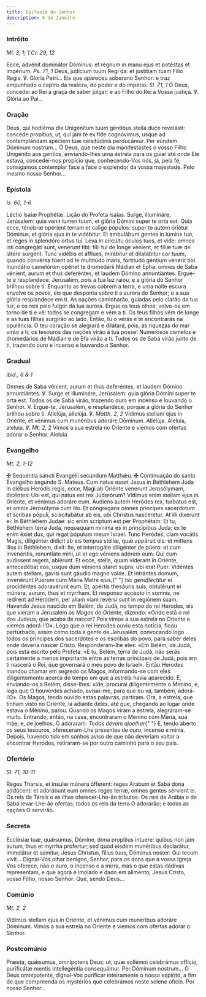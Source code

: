 ```yaml
---
title: Epifania do Senhor
description: 6 de Janeiro
---
```


### Intróito

<em>Ml. 3, 1; 1 Cr. 29, 12</em>

<div class="side-by-side not-content">
  <span>
    Ecce, advénit dominátor Dóminus: et regnum in manu ejus et potéstas et
    impérium. <em>Ps. 71, 1</em> Deus, judícium tuum Regi da: et justítiam tuam
    Fílio Regis. ℣. Gloria Patri...
  </span>
  <span>
    Eis que apareceu soberano Senhor: e traz empunhado o ceptro da realeza, do
    poder e do império. <em>Sl. 71, 1</em> Ó Deus, concedei ao Rei a graça de
    saber julgar: e ao Filho do Rei a Vossa justiça. ℣. Glória ao Pai...
  </span>
</div>

### Oração

<div class="side-by-side not-content">
  <span>
    Deus, qui hodiérna die Unigénitum tuum géntibus steila duce revelásti:
    concéde propítius; ut, qui jam te ex fide cognóvimus, usque ad contemplándam
    spéciem tuæ celsitúdinis perducámur. Per eúndem Dóminum nostrum...
  </span>
  <span>
    Ó Deus, que neste dia manifestastes o vosso Filho Unigénito aos gentios,
    enviando-lhes uma estrela para os guiar até onde Ele estava, concedei-nos
    propício que, conhecendo-Vos nós, já, pela fé, consigamos contemplar face a
    face o esplendor da vossa majestade. Pelo mesmo nosso Senhor...
  </span>
</div>

### Epístola

<em>Is. 60, 1-6</em>

<div class="side-by-side not-content">
  <span>Léctio Isaíæ Prophétæ.</span>
  <span>Lição do Profeta Isaías.</span>
  <span>
    Surge, illumináre, Jerúsalem: quia venit lumen tuum, et glória Dómini super
    te orta est. Quia ecce, ténebræ opérient terram et caligo pópulos: super te
    autem oriétur Dóminus, et glória ejus in te vidébitur. Et ambulábunt gentes
    in lúmine tuo, et reges in splendóre ortus tui. Leva in circúitu óculos
    tuos, et vide: omnes isti congregáti sunt, venérunt tibi: fílii tui de longe
    vénient, et fíliæ tuæ de látere surgent. Tunc vidébis et áfflues, mirábitur
    et dilatábitur cor tuum, quando convérsa fúerit ad te multitúdo maris,
    fortitúdo géntium vénerit tibi. Inundátio camelórum opériet te dromedárii
    Mádian et Epha: omnes de Saba vénient, aurum et thus deferéntes, et laudem
    Dómino annuntiántes.
  </span>
  <span>
    Ergue-te e resplandece, Jerusalém, pois a tua luz raiou, e a glória do
    Senhor brilhou sobre ti. Enquanto as trevas cobrem a terra, e uma noite
    escura envolve os povos, eis que desponta sobre ti a aurora do Senhor; e a
    sua glória resplandece em ti. As nações caminharão, guiadas pelo clarão da
    tua luz, e os reis pelo fulgor da tua aurora. Ergue os teus olhos; volve-os
    em torno de ti e vê: todos se congregam e vêm a ti. Os teus filhos vêm de
    longe e as tuas filhas surgirão ao lado. Então, tu o verás e te encontrarás
    na opulência. O teu coração se alegrará e dilatará, pois, as riquezas do mar
    virão a ti; os tesouros das nações virão à tua posse! Numerosos camelos e
    dromedários de Mádian e de Efa virão a ti. Todos os de Sabá virão junto de
    ti, trazendo ouro e incenso e louvando o Senhor.
  </span>
</div>

### Gradual

<em>ibid., 6 & 1</em>

<div class="side-by-side not-content">
  <span>
    Omnes de Saba vénient, aurum et thus deferéntes, et laudem Dómino
    annuntiántes. ℣. Surge et illumináre, Jerúsalem: quia glória Dómini super te
    orta est.
  </span>
  <span>
    Todos os de Sabá virão, trazendo ouro em incenso e louvando o Senhor. V.
    Ergue-te, Jerusalém, e resplandece, porque a glória do Senhor brilhou sobre
    ti.
  </span>
  <span>
    Allelúja, allelúja. ℣. <em>Matth. 2, 2</em> Vídimus stellam ejus in Oriénte,
    et vénimus cum munéribus adoráre Dóminum. Allelúja.
  </span>
  <span>
    Aleluia, aleluia. ℣. <em>Mt. 2, 2</em> Vimos a sua estrela no Oriente e
    viemos com ofertas adorar o Senhor. Aleluia.
  </span>
</div>

### Evangelho

<em>Mt. 2, 1-12</em>

<div class="side-by-side not-content">
  <span>
    <span class="text-red-500">✠</span> Sequéntia sancti Evangélii secúndum
    Matthǽu.
  </span>
  <span>
    <span class="text-red-500">✠</span> Continuação do santo Evangelho segundo
    S. Mateus.
  </span>
  <span>
    Cum natus esset Jesus in Béthlehem Juda in diébus Heródis regis, ecce, Magi
    ab Oriénte venerunt Jerosólymam, dicéntes: Ubi est, qui natus est rex
    Judæórum? Vidimus enim stellam ejus in Oriénte, et vénimus adoráre eum.
    Audiens autem Heródes rex, turbatus est, et omnis Jerosólyma cum illo. Et
    cóngregans omnes principes sacerdotum et scribas pópuli, sciscitabátur ab
    eis, ubi Christus nasceretur. At illi dixérunt ei: In Béthlehem Judae: sic
    enim scriptum est per Prophétam: Et tu, Béthlehem terra Juda, nequaquam
    mínima es in princípibus Juda; ex te enim éxiet dux, qui regat pópulum meum
    Israel. Tunc Heródes, clam vocátis Magis, diligénter dídicit ab eis tempus
    stellæ, quæ appáruit eis: et mittens illos in Béthlehem, dixit: Ite, et
    interrogáte diligénter de púero: et cum invenéritis, renuntiáte mihi, ut et
    ego véniens adórem eum. Qui cum audíssent regem, abiérunt. Et ecce, stella,
    quam víderant in Oriénte, antecedébat eos, usque dum véniens staret supra,
    ubi erat Puer. Vidéntes autem stellam, gavísi sunt gáudio magno valde. Et
    intrántes domum, invenérunt Púerum cum María Matre ejus,{" "}
    <em>hic genuflectitur</em> ei procidéntes adoravérunt eum. Et, apértis
    thesáuris suis, obtulérunt ei múnera, aurum, thus et myrrham. Et responso
    accépto in somnis, ne redírent ad Heródem, per aliam viam revérsi sunt in
    regiónem suam.
  </span>
  <span>
    Havendo Jesus nascido em Belém, de Judá, no tempo do rei Herodes, eis que
    vieram a Jerusalém os Magos do Oriente, dizendo: «Onde está o rei dos
    Judeus, que acaba de nascer? Pois vimos a sua estrela no Oriente e viemos
    adorá-l’O». Logo que o rei Herodes ouviu esta notícia, ficou perturbado,
    assim como toda a gente de Jerusalém, convocando logo todos os príncipes dos
    sacerdotes e os escribas do povo, para saber deles onde deveria nascer
    Cristo. Responderam-lhe eles: «Em Belém, de Judá, pois está escrito pelo
    Profeta: «E tu, Belém, terra de Judá, não serás certamente a menos
    importante entre as terras principais de Judá, pois em ti nascerá o Rei, que
    governará o meu povo de Israel». Então Herodes mandou chamar em segredo os
    Magos, informando-se com eles diligentemente acerca do tempo em que a
    estrela havia aparecido. E, enviando-os a Belém, disse-lhes: «Ide, procurai
    diligentemente o Menino, e, logo que O houverdes achado, avisai-me, para que
    eu vá, também, adorá-l’O». Os Magos, tendo ouvido estas palavras, partiram.
    Ora, a estrela, que tinham visto no Oriente, ia adiante deles, até que,
    chegando ao lugar onde estava o Menino, parou. Quando os Magos viram a
    estrela, alegraram-se muito. Entrando, então, na casa, encontraram o Menino
    com Maria, sua mãe; e, de joelhos, O adoraram. <em>Todos devem ajoelhar</em>{" "}
    E, tendo aberto os seus tesouros, ofereceram-Lhe presentes de ouro, incenso
    e mirra. Depois, havendo tido em sonhos aviso de que não deveriam voltar a
    encontrar Herodes, retiraram-se por outro caminho para o seu país.
  </span>
</div>

### Ofertório

<em>Sl. 71, 10-11</em>

<div class="side-by-side not-content">
  <span>
    Reges Tharsis, et ínsulæ múnera ófferent: reges Arabum et Saba dona
    addúcent: et adorábunt eum omnes reges terræ, omnes gentes sérvient ei.
  </span>
  <span>
    Os reis de Társis e as ilhas oferecer-Lhe-ão tributos: Os reis de Arábia e
    de Sabá levar-Lhe-ão ofertas; todos os reis da terra O adorarão; e todas as
    nações O servirão.
  </span>
</div>

### Secreta

<div class="side-by-side not-content">
  <span>
    Ecclésiæ tuæ, quǽsumus, Dómine, dona propítius intuere: quibus non jam
    aurum, thus et myrrha profertur; sed quod eisdem munéribus declarátur,
    immolátur et súmitur, Jesus Christus, fílius tuus, Dóminus noster: Qui tecum
    vivit...
  </span>
  <span>
    Dignai-Vos olhar benigno, Senhor, para os dons que a vossa Igreja Vos
    oferece, não o ouro, o incenso e a mirra, mas o que estas dádivas
    representam, e que agora é imolado e dado em alimento, Jesus Cristo, vosso
    Filho, nosso Senhor: Que, sendo Deus...
  </span>
</div>

### Comúnio

<em>Mt. 2, 2</em>

<div class="side-by-side not-content">
  <span>
    Vídimus stellam ejus in Oriénte, et vénimus cum munéribus adoráre Dóminum.
  </span>
  <span>
    Vimos a sua estrela no Oriente e viemos com ofertas adorar o Senhor.
  </span>
</div>

### Postcomúnio

<div class="side-by-side not-content">
  <span>
    Præsta, quǽsumus, omnípotens Deus: ut, quæ sollémni celebrámus officio,
    purificátæ mentis intellegéntia consequámur. Per Dóminum nostrum...
  </span>
  <span>
    Ó Deus omnipotente, dignai-Vos purificar inteiramente o nosso espírito, a
    fim de que compreenda os mystérios que celebrámos neste solene ofício. Por
    nosso Senhor...
  </span>
</div>
